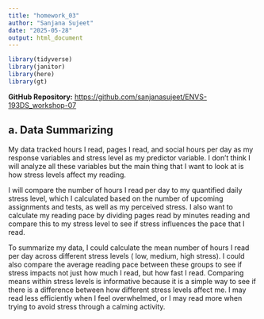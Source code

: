 ```yaml
---
title: "homework_03"
author: "Sanjana Sujeet"
date: "2025-05-28"
output: html_document
---
```


```r
library(tidyverse)
library(janitor)
library(here)
library(gt)
```


**GitHub Repository:** [https://github.com/sanjanasujeet/ENVS-193DS_workshop-07](https://github.com/sanjanasujeet/ENVS-193DS_workshop-07)

## a. Data Summarizing

My data tracked hours I read, pages I read, and social hours per day as my response variables and stress level as my predictor variable. I don't think I will analyze all these variables but the main thing that I want to look at is how stress levels affect my reading.  

I will compare the number of hours I read per day to my quantified daily stress level, which I calculated based on the number of upcoming assignments and tests, as well as my perceived stress. I also want to calculate my reading pace by dividing pages read by minutes reading and compare this to my stress level to see if stress influences the pace that I read.

To summarize my data, I could calculate the mean number of hours I read per day across different stress levels ( low, medium, high stress). I could also compare the average reading pace between these groups to see if stress impacts not just how much I read, but how fast I read. Comparing means within stress levels is informative because it is a simple way to see if there is a difference between how different stress levels affect me. I may read less efficiently when I feel overwhelmed, or I may read more when trying to avoid stress through a calming activity.





